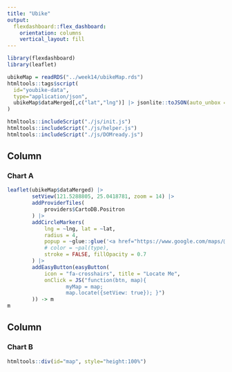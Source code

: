 ```yaml
---
title: "Ubike"
output: 
  flexdashboard::flex_dashboard:
    orientation: columns
    vertical_layout: fill
---
```


```r
library(flexdashboard)
library(leaflet)

```

```r
ubikeMap = readRDS("../week14/ubikeMap.rds")
htmltools::tags$script(
  id="youbike-data",
  type="application/json",
  ubikeMap$dataMerged[,c("lat","lng")] |> jsonlite::toJSON(auto_unbox = T)
)

htmltools::includeScript("./js/init.js")
htmltools::includeScript("./js/helper.js")
htmltools::includeScript("./js/DOMready.js")
```


Column {data-width=350}
-----------------------------------------------------------------------

### Chart A

```r
leaflet(ubikeMap$dataMerged) |>
        setView(121.5288805, 25.0418781, zoom = 14) |>
        addProviderTiles(
            providers$CartoDB.Positron
        ) |>
        addCircleMarkers(
            lng = ~lng, lat = ~lat,
            radius = 4,
            popup = ~glue::glue('<a href="https://www.google.com/maps/@{lat},{lng},15z">click me</a>'),
            # color = ~pal(type),
            stroke = FALSE, fillOpacity = 0.7
        ) |>
        addEasyButton(easyButton(
            icon = "fa-crosshairs", title = "Locate Me",
            onClick = JS("function(btn, map){
                   myMap = map;
                   map.locate({setView: true}); }")
        )) -> m
m
```

Column {data-width=350}
-----------------------------------------------------------------------

### Chart B

```r
htmltools::div(id="map", style="height:100%")
```




```js

```

